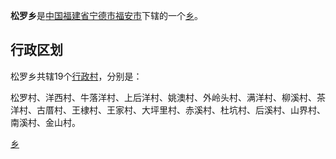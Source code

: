 {{中国乡级行政区
| 行政区全称 = 松罗乡
| 景观照片文件名 =
| 景观照片描述 =
| 汉语拼音 =
| 通用拼音 =
| 注音符號 =
| 其它标音类型1 =
| 其它标音1 =
| 其它标音类型2 =
| 其它标音2 =
| 其它语言类型1 =
| 其它语言地名1 =
| 其它语言类型2 =
| 其它语言地名2 =
| 上级行政区 = [[福建省|福建省]][[宁德市|宁德市]][[福安市|福安市]]
| 行政区类别 = [[乡|乡]]
| 行政区划代码 =350981206
| 地理坐标 =
| 总面积 =
| 户籍人口 =
| 户籍人口年份 =
| 常住人口 =
| 常住人口年份 =
| 人口密度 =
| 行政区划 =
| 官方网站 =
| 政府驻地 =
| 邮政编码 =
| 毗邻行政区 =
| 位置图文件名 =
| 位置图描述 =
}}
'''松罗乡'''是[[中华人民共和国|中国]][[福建省|福建省]][[宁德市|宁德市]][[福安市|福安市]]下辖的一个[[乡|乡]]。

== 行政区划 ==

松罗乡共辖19个[[行政村|行政村]]，分别是：

松罗村、洋西村、牛落洋村、上后洋村、姚澳村、外岭头村、满洋村、柳溪村、茶洋村、古厝村、王棣村、王家村、大坪里村、赤溪村、杜坑村、后溪村、山界村、南溪村、金山村。

{{福安市行政区划}}
{{福建小作品}}
[[Category:福安市乡镇|乡]]
